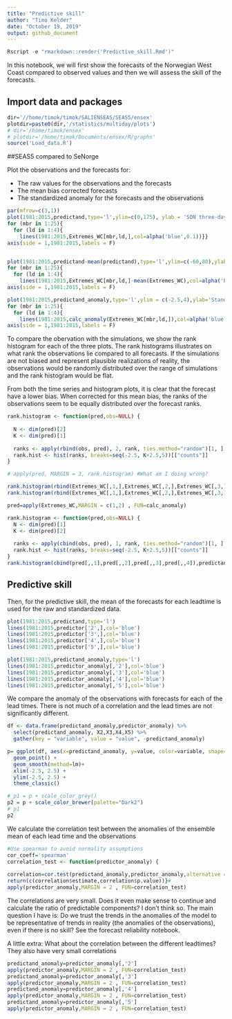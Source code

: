 ```yaml
---
title: "Predictive skill"
author: "Timo Kelder"
date: "October 19, 2019"
output: github_document 
---
```


```r
Rscript -e "rmarkdown::render('Predictive_skill.Rmd')"
```

In this notebook, we will first show the forecasts of the Norwegian West Coast compared to observed values and then we will assess the skill of the forecasts. 

## Import data and packages

```r
dir='//home/timok/timok/SALIENSEAS/SEAS5/ensex'
plotdir=paste0(dir,'/statistics/multiday/plots')
# dir='/home/timok/ensex'
# plotdir='/home/timok/Documents/ensex/R/graphs'
source('Load_data.R')
```

##SEAS5 compared to SeNorge

Plot the observations and the forecasts for: 

- The raw values for the observations and the forecasts
- The mean bias corrected forecasts
- The standardized anomaly for the forecasts and the observations 


```r
par(mfrow=c(3,1))
plot(1981:2015,predictand,type='l',ylim=c(0,175), ylab = 'SON three-day precipitation maxima',xlab = '')
for (mbr in 1:25){
  for (ld in 1:4){
    lines(1981:2015,Extremes_WC[mbr,ld,],col=alpha('blue',0.1))}}
axis(side = 1,1981:2015,labels = F)


plot(1981:2015,predictand-mean(predictand),type='l',ylim=c(-60,80),ylab = 'Anomalies',xlab = '')
for (mbr in 1:25){
  for (ld in 1:4){
    lines(1981:2015,Extremes_WC[mbr,ld,]-mean(Extremes_WC),col=alpha('blue',0.1))}}
axis(side = 1,1981:2015,labels = F)

plot(1981:2015,predictand_anomaly,type='l',ylim = c(-2.5,4),ylab='Standardized anomalies',xlab = '')
for (mbr in 1:25){
  for (ld in 1:4){
    lines(1981:2015,calc_anomaly(Extremes_WC[mbr,ld,]),col=alpha('blue',0.1))}}
axis(side = 1,1981:2015,labels = F)

```

To compare the obervation with the simulations, we show the rank histogram for each of the three plots. The rank histograms illustrates on what rank the observations lie compared to all forecasts. If the simulations are not biased and represent plausible realizations of reality, the observations would be randomly distributed over the range of simulations and the rank histogram would be flat. 

From both the time series and histogram plots, it is clear that the forecast have a lower bias. When corrected for this mean bias, the ranks of the observations seem to be equally distributed over the forecast ranks.   

```r
rank.histogram <- function(pred,obs=NULL) {
  
  N <- dim(pred)[2]
  K <- dim(pred)[1]
  
  ranks <- apply(rbind(obs, pred), 2, rank, ties.method="random")[1, ]
  rank.hist <- hist(ranks, breaks=seq(-2.5, K+2.5,5))[["counts"]]
}

# apply(pred, MARGIN = 3, rank.histogram) #What am I doing wrong?

rank.histogram(rbind(Extremes_WC[,1,],Extremes_WC[,2,],Extremes_WC[,3,],Extremes_WC[,4,]),predictand)
rank.histogram(rbind(Extremes_WC[,1,],Extremes_WC[,2,],Extremes_WC[,3,],Extremes_WC[,4,])-mean(Extremes_WC),predictand-mean(predictand))

pred=apply(Extremes_WC,MARGIN = c(1,2) , FUN=calc_anomaly)

rank.histogram <- function(pred,obs=NULL) {
  N <- dim(pred)[1]
  K <- dim(pred)[2]
  
  ranks <- apply(cbind(obs, pred), 1, rank, ties.method="random")[1, ]
  rank.hist <- hist(ranks, breaks=seq(-2.5, K+2.5,5))[["counts"]]
}
rank.histogram(cbind(pred[,,1],pred[,,2],pred[,,3],pred[,,4]),predictand_anomaly)

```

## Predictive skill
Then, for the predictive skill, the mean of the forecasts for each leadtime is used for the raw and standardized data.

```r
plot(1981:2015,predictand,type='l')
lines(1981:2015,predictor['2',],col='blue')
lines(1981:2015,predictor['3',],col='blue')
lines(1981:2015,predictor['4',],col='blue')
lines(1981:2015,predictor['5',],col='blue')

plot(1981:2015,predictand_anomaly,type='l')
lines(1981:2015,predictor_anomaly[,'2'],col='blue')
lines(1981:2015,predictor_anomaly[,'3'],col='blue')
lines(1981:2015,predictor_anomaly[,'4'],col='blue')
lines(1981:2015,predictor_anomaly[,'5'],col='blue')
```

We compare the anomaly of the observations with forecasts for each of the lead times. There is not much of a correlation and the lead times are not significantly different.  
```r

df <- data.frame(predictand_anomaly,predictor_anomaly) %>%
  select(predictand_anomaly, X2,X3,X4,X5) %>%
  gather(key = "variable", value = "value", -predictand_anomaly)

p= ggplot(df, aes(x=predictand_anomaly, y=value, color=variable, shape=variable)) +
  geom_point() + 
  geom_smooth(method=lm)+
  xlim(-2.5, 2.5) +
  ylim(-2.5, 2.5) +
  theme_classic() 

# p1 = p + scale_color_grey()
p2 = p + scale_color_brewer(palette="Dark2")
# p1
p2


```


We calculate the correlation test between the anomalies of the ensemble mean of each lead time and the observations

```r
#Use spearman to avoid normality assumptions
cor_coeff='spearman'
correlation_test <- function(predictor_anomaly) {
  
correlation=cor.test(predictand_anomaly,predictor_anomaly,alternative = 'two.sided',method = cor_coeff) #alternative hypothesis is that the population correlation is greater than 0. -> we don't expect negative correlations? 
return(c(correlation$estimate,correlation$p.value))}# 
apply(predictor_anomaly,MARGIN = 2 , FUN=correlation_test)
```

The correlations are very small. Does it even make sense to continue and calculate the ratio of predictable components? I don't think so. The main question I have is: Do we trust the trends in the anomalies of the model to be representative of trends in reality (the anomalies of the observations), even if there is no skill? See the forecast reliability notebook. 


A little extra: What about the correlation between the different leadtimes? They also have very small correlations

```r
predictand_anomaly=predictor_anomaly[,'2']
apply(predictor_anomaly,MARGIN = 2 , FUN=correlation_test)
predictand_anomaly=predictor_anomaly[,'3']
apply(predictor_anomaly,MARGIN = 2 , FUN=correlation_test)
predictand_anomaly=predictor_anomaly[,'4']
apply(predictor_anomaly,MARGIN = 2 , FUN=correlation_test)
predictand_anomaly=predictor_anomaly[,'5']
apply(predictor_anomaly,MARGIN = 2 , FUN=correlation_test)


```






